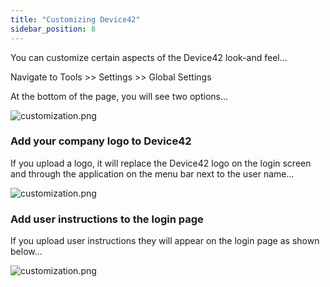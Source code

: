 ```yaml
---
title: "Customizing Device42"
sidebar_position: 8
---
```


You can customize certain aspects of the Device42 look-and feel...

Navigate to Tools >> Settings >> Global Settings

At the bottom of the page, you will see two options...

![customization.png](/assets/images/2015-10-10-customization.png)

### Add your company logo to Device42

If you upload a logo, it will replace the Device42 logo on the login screen and through the application on the menu bar next to the user name...

![customization.png](/assets/images/2015-10-10-customization-2.png)

### Add user instructions to the login page

If you upload user instructions they will appear on the login page as shown below...

![customization.png](/assets/images/2015-10-10-customization-3.png)
